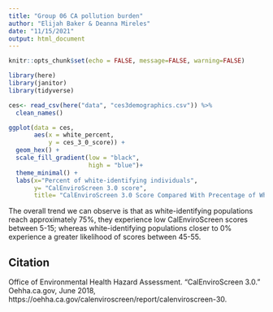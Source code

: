 ```yaml
---
title: "Group 06 CA pollution burden"
author: "Elijah Baker & Deanna Mireles"
date: "11/15/2021"
output: html_document
---
```


```r
knitr::opts_chunk$set(echo = FALSE, message=FALSE, warning=FALSE)
```

```r
library(here)
library(janitor)
library(tidyverse)
```


```r
ces<- read_csv(here("data", "ces3demographics.csv")) %>%
  clean_names()
```


```r
ggplot(data = ces, 
       aes(x = white_percent, 
           y = ces_3_0_score)) +
  geom_hex() +
  scale_fill_gradient(low = "black", 
                      high = "blue")+
  theme_minimal() +
  labs(x="Percent of white-identifying individuals",
       y= "CalEnviroScreen 3.0 score",
       title= "CalEnviroScreen 3.0 Score Compared With Precentage of White-idenitfied Individuals")

```

The overall trend we can observe is that as white-identifying populations reach approximately 75%, they experience low CalEnviroScreen scores between 5-15; whereas white-identifying populations closer to 0% experience a greater likelihood of scores between 45-55.

## Citation

Office of Environmental Health Hazard Assessment. “CalEnviroScreen 3.0.” Oehha.ca.gov, June 2018, https://oehha.ca.gov/calenviroscreen/report/calenviroscreen-30. 
